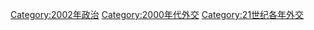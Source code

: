 [[Category:2002年政治|Category:2002年政治]]
[[Category:2000年代外交|Category:2000年代外交]]
[[Category:21世纪各年外交|Category:21世纪各年外交]]
